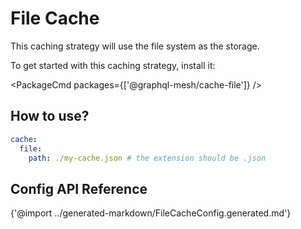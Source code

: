 
# File Cache

This caching strategy will use the file system as the storage.

To get started with this caching strategy, install it:

<PackageCmd packages={['@graphql-mesh/cache-file']} />

## How to use?

```yaml
cache:
  file:
    path: ./my-cache.json # the extension should be .json
```

## Config API Reference

{'@import ../generated-markdown/FileCacheConfig.generated.md'}
